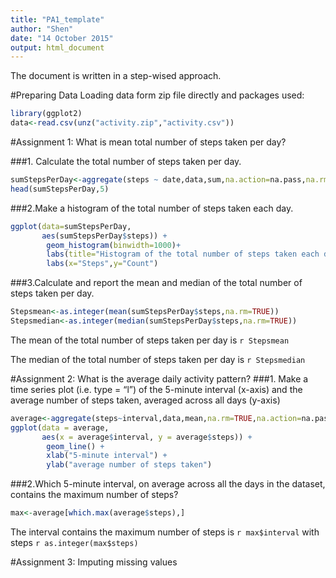 ```yaml
---
title: "PA1_template"
author: "Shen"
date: "14 October 2015"
output: html_document
---
```


The document is written in a step-wised approach.

#Preparing Data
Loading data form zip file directly and packages used:
```r
library(ggplot2)
data<-read.csv(unz("activity.zip","activity.csv"))
```

#Assignment 1: What is mean total number of steps taken per day?

###1. Calculate the total number of steps taken per day.
```r
sumStepsPerDay<-aggregate(steps ~ date,data,sum,na.action=na.pass,na.rm=TRUE)
head(sumStepsPerDay,5)
```

###2.Make a histogram of the total number of steps taken each day.
```r
ggplot(data=sumStepsPerDay, 
       aes(sumStepsPerDay$steps)) + 
        geom_histogram(binwidth=1000)+
        labs(title="Histogram of the total number of steps taken each day")+
        labs(x="Steps",y="Count")
```

###3.Calculate and report the mean and median of the total number of steps taken per day.
```r
Stepsmean<-as.integer(mean(sumStepsPerDay$steps,na.rm=TRUE))
Stepsmedian<-as.integer(median(sumStepsPerDay$steps,na.rm=TRUE))
```

The mean of the total number of steps taken per day is `r Stepsmean`

The median of the total number of steps taken per day is `r Stepsmedian`

#Assignment 2: What is the average daily activity pattern?
###1. Make a time series plot (i.e. type = "l") of the 5-minute interval (x-axis) and the average number of steps taken, averaged across all days (y-axis)

```r
average<-aggregate(steps~interval,data,mean,na.rm=TRUE,na.action=na.pass)
ggplot(data = average, 
       aes(x = average$interval, y = average$steps)) + 
        geom_line() + 
        xlab("5-minute interval") +
        ylab("average number of steps taken")
```

###2.Which 5-minute interval, on average across all the days in the dataset, contains the maximum number of steps?
```r
max<-average[which.max(average$steps),]
```

The interval contains the maximum number of steps is `r max$interval` 
with steps `r as.integer(max$steps)`

#Assignment 3: Imputing missing values
